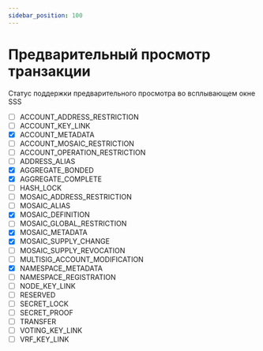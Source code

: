 ```yaml
---
sidebar_position: 100
---
```


# Предварительный просмотр транзакции

Статус поддержки предварительного просмотра во всплывающем окне SSS

- [ ] ACCOUNT_ADDRESS_RESTRICTION
- [ ] ACCOUNT_KEY_LINK
- [x] ACCOUNT_METADATA
- [ ] ACCOUNT_MOSAIC_RESTRICTION
- [ ] ACCOUNT_OPERATION_RESTRICTION
- [ ] ADDRESS_ALIAS
- [x] AGGREGATE_BONDED
- [x] AGGREGATE_COMPLETE
- [ ] HASH_LOCK
- [ ] MOSAIC_ADDRESS_RESTRICTION
- [ ] MOSAIC_ALIAS
- [x] MOSAIC_DEFINITION
- [ ] MOSAIC_GLOBAL_RESTRICTION
- [x] MOSAIC_METADATA
- [x] MOSAIC_SUPPLY_CHANGE
- [ ] MOSAIC_SUPPLY_REVOCATION
- [ ] MULTISIG_ACCOUNT_MODIFICATION
- [x] NAMESPACE_METADATA
- [ ] NAMESPACE_REGISTRATION
- [ ] NODE_KEY_LINK
- [ ] RESERVED
- [ ] SECRET_LOCK
- [ ] SECRET_PROOF
- [ ] TRANSFER
- [ ] VOTING_KEY_LINK
- [ ] VRF_KEY_LINK
